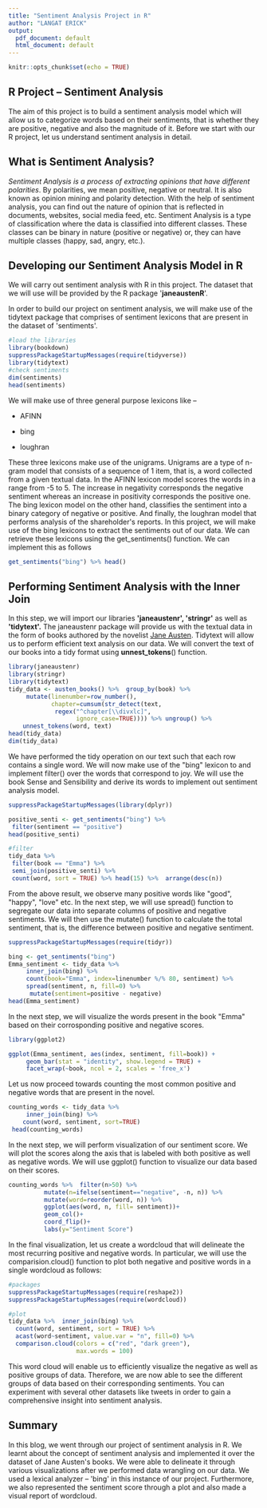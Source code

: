 ---
title: "Sentiment Analysis Project in R"
author: "LANGAT ERICK"
output:
  pdf_document: default
  html_document: default
---

```{r setup, include=FALSE}
knitr::opts_chunk$set(echo = TRUE)
```

## R Project -- Sentiment Analysis

The aim of this project is to build a sentiment analysis model which will allow us to categorize words based on their sentiments, that is whether they are positive, negative and also the magnitude of it. Before we start with our R project, let us understand sentiment analysis in detail.

## What is Sentiment Analysis?

*Sentiment Analysis is a process of extracting opinions that have different polarities*. By polarities, we mean positive, negative or neutral. It is also known as opinion mining and polarity detection. With the help of sentiment analysis, you can find out the nature of opinion that is reflected in documents, websites, social media feed, etc. Sentiment Analysis is a type of classification where the data is classified into different classes. These classes can be binary in nature (positive or negative) or, they can have multiple classes (happy, sad, angry, etc.).

## Developing our Sentiment Analysis Model in R

We will carry out sentiment analysis with R in this project. The dataset that we will use will be provided by the R package \'**janeaustenR**\'.

In order to build our project on sentiment analysis, we will make use of the tidytext package that comprises of sentiment lexicons that are present in the dataset of \'sentiments\'.

```{r}
#load the libraries
library(bookdown)
suppressPackageStartupMessages(require(tidyverse))
library(tidytext)
#check sentiments
dim(sentiments)
head(sentiments)
```

We will make use of three general purpose lexicons like --

-   AFINN

-   bing

-   loughran

These three lexicons make use of the unigrams. Unigrams are a type of n-gram model that consists of a sequence of 1 item, that is, a word collected from a given textual data. In the AFINN lexicon model scores the words in a range from -5 to 5. The increase in negativity corresponds the negative sentiment whereas an increase in positivity corresponds the positive one. The bing lexicon model on the other hand, classifies the sentiment into a binary category of negative or positive. And finally, the loughran model that performs analysis of the shareholder\'s reports. In this project, we will make use of the bing lexicons to extract the sentiments out of our data. We can retrieve these lexicons using the get_sentiments() function. We can implement this as follows 

```{r}
get_sentiments("bing") %>% head()
```

## Performing Sentiment Analysis with the Inner Join

In this step, we will import our libraries **\'janeaustenr\', \'stringr\'** as well as **\'tidytext\'.** The janeaustenr package will provide us with the textual data in the form of books authored by the novelist [Jane Austen](https://en.wikipedia.org/wiki/Jane_Austen). Tidytext will allow us to perform efficient text analysis on our data. We will convert the text of our books into a tidy format using **unnest_tokens**() function.

```{r}
library(janeaustenr)
library(stringr)
library(tidytext)
tidy_data <- austen_books() %>%  group_by(book) %>% 
     mutate(linenumber=row_number(),
            chapter=cumsum(str_detect(text,
             regex("^chapter[\\divxlc]",
                   ignore_case=TRUE)))) %>% ungroup() %>% 
    unnest_tokens(word, text)
head(tidy_data)
dim(tidy_data)
```

We have performed the tidy operation on our text such that each row contains a single word. We will now make use of the \"bing\" lexicon to and implement filter() over the words that correspond to joy. We will use the book Sense and Sensibility and derive its words to implement out sentiment analysis model.

```{r}
suppressPackageStartupMessages(library(dplyr))

positive_senti <- get_sentiments("bing") %>%
 filter(sentiment == "positive")
head(positive_senti)

```

```{r}
#filter 
tidy_data %>%
 filter(book == "Emma") %>%
 semi_join(positive_senti) %>%
 count(word, sort = TRUE) %>% head(15) %>%  arrange(desc(n))
```

From the above result, we observe many positive words like \"good\", \"happy\", \"love\" etc. In the next step, we will use spread() function to segregate our data into separate columns of positive and negative sentiments. We will then use the mutate() function to calculate the total sentiment, that is, the difference between positive and negative sentiment.

```{r}
suppressPackageStartupMessages(require(tidyr))

bing <- get_sentiments("bing")
Emma_sentiment <- tidy_data %>% 
     inner_join(bing) %>% 
     count(book="Emma", index=linenumber %/% 80, sentiment) %>% 
     spread(sentiment, n, fill=0) %>% 
      mutate(sentiment=positive - negative)
head(Emma_sentiment)
```

In the next step, we will visualize the words present in the book \"Emma\" based on their corrosponding positive and negative scores.

```{r}
library(ggplot2)

ggplot(Emma_sentiment, aes(index, sentiment, fill=book)) +
     geom_bar(stat = "identity", show.legend = TRUE) +
     facet_wrap(~book, ncol = 2, scales = 'free_x')


```

Let us now proceed towards counting the most common positive and negative words that are present in the novel.

```{r}
counting_words <- tidy_data %>%  
     inner_join(bing) %>% 
    count(word, sentiment, sort=TRUE)
 head(counting_words)
```

In the next step, we will perform visualization of our sentiment score. We will plot the scores along the axis that is labeled with both positive as well as negative words. We will use ggplot() function to visualize our data based on their scores.

```{r}
counting_words %>%  filter(n>50) %>% 
          mutate(n=ifelse(sentiment=="negative", -n, n)) %>% 
          mutate(word=reorder(word, n)) %>% 
          ggplot(aes(word, n, fill= sentiment))+
          geom_col()+
          coord_flip()+
          labs(y="Sentiment Score")
```

In the final visualization, let us create a wordcloud that will delineate the most recurring positive and negative words. In particular, we will use the comparision.cloud() function to plot both negative and positive words in a single wordcloud as follows:

```{r}
#packages
suppressPackageStartupMessages(require(reshape2))
suppressPackageStartupMessages(require(wordcloud))

#plot
tidy_data %>%  inner_join(bing) %>% 
  count(word, sentiment, sort = TRUE) %>% 
  acast(word~sentiment, value.var = "n", fill=0) %>% 
  comparison.cloud(colors = c("red", "dark green"), 
                   max.words = 100)

```

This word cloud will enable us to efficiently visualize the negative as well as positive groups of data. Therefore, we are now able to see the different groups of data based on their corresponding sentiments. You can experiment with several other datasets like tweets in order to gain a comprehensive insight into sentiment analysis.

## Summary

In this blog, we went through our project of sentiment analysis in R. We learnt about the concept of sentiment analysis and implemented it over the dataset of Jane Austen\'s books. We were able to delineate it through various visualizations after we performed data wrangling on our data. We used a lexical analyzer -- \'bing\' in this instance of our project. Furthermore, we also represented the sentiment score through a plot and also made a visual report of wordcloud.
